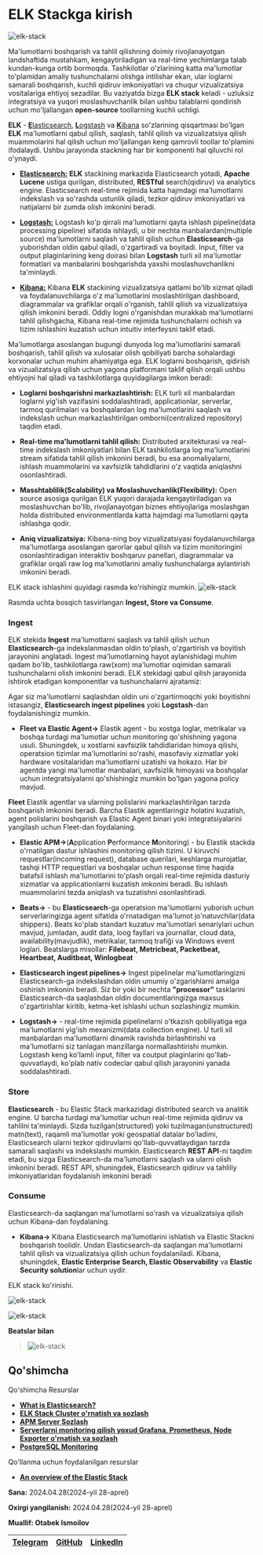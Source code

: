 
# ELK Stackga kirish

![elk-stack](https://raw.githubusercontent.com/devops-journey-uz/assets/main/images/article/elk-stack/banner.png)

Ma'lumotlarni boshqarish va tahlil qilishning doimiy rivojlanayotgan landshaftida mustahkam, kengaytiriladigan va real-time yechimlarga talab kundan-kunga ortib bormoqda. Tashkilotlar o'zlarining katta ma'lumotlar to'plamidan amaliy tushunchalarni olishga intilishar ekan, ular loglarni samarali boshqarish, kuchli qidiruv imkoniyatlari va chuqur vizualizatsiya vositalariga ehtiyoj sezadilar. Bu vaziyatda bizga  **ELK stack** keladi - uzluksiz integratsiya va yuqori moslashuvchanlik bilan ushbu talablarni qondirish uchun mo'ljallangan **open-source** toollarning kuchli uchligi.

**ELK** - [**E**lasticsearch](https://github.com/elastic/elasticsearch), [**L**ogstash](https://github.com/elastic/logstash) va [**K**ibana](https://github.com/elastic/kibana) so'zlarining qisqartmasi bo'lgan **ELK** ma'lumotlarni qabul qilish, saqlash, tahlil qilish va vizualizatsiya qilish muammolarini hal qilish uchun mo'ljallangan keng qamrovli toollar to'plamini ifodalaydi. Ushbu jarayonda stackning har bir komponenti hal qiluvchi rol o'ynaydi.

* [**Elasticsearch:**](https://github.com/elastic/elasticsearch)  **ELK** stackining markazida Elasticsearch yotadi, **Apache Lucene** ustiga qurilgan, distributed, **RESTful** search(qidiruv) va analytics engine. Elasticsearch real-time rejimida katta hajmdagi ma'lumotlarni indekslash va so'rashda ustunlik qiladi, tezkor qidiruv imkoniyatlari va natijalarni bir zumda olish imkonini beradi.

* [**Logstash:**](https://github.com/elastic/logstash) Logstash ko'p qirrali ma'lumotlarni qayta ishlash pipeline(data processing pipeline) sifatida ishlaydi, u bir nechta manbalardan(multiple source) ma'lumotlarni saqlash va tahlil qilish uchun **Elasticsearch**-ga yuborishdan oldin qabul qiladi, o'zgartiradi va boyitadi. Input, filter va output plaginlarining keng doirasi bilan **Logstash** turli xil ma'lumotlar formatlari va manbalarini boshqarishda yaxshi moslashuvchanlikni ta'minlaydi.

* [**Kibana:**](https://github.com/elastic/kibana) Kibana **ELK** stackining vizualizatsiya qatlami bo'lib xizmat qiladi va foydalanuvchilarga o'z ma'lumotlarini moslashtirilgan dashboard, diagrammalar va grafiklar orqali o'rganish, tahlil qilish va vizualizatsiya qilish imkonini beradi. Oddiy logni o'rganishdan murakkab ma'lumotlarni tahlil qilishgacha, Kibana real-time rejimida tushunchalarni ochish va tizim ishlashini kuzatish uchun intuitiv interfeysni taklif etadi.

Ma'lumotlarga asoslangan bugungi dunyoda log ma'lumotlarini samarali boshqarish, tahlil qilish va xulosalar olish qobiliyati barcha sohalardagi korxonalar uchun muhim ahamiyatga ega. ELK loglarni boshqarish, qidirish va vizualizatsiya qilish uchun yagona platformani taklif qilish orqali ushbu ehtiyojni hal qiladi va tashkilotlarga quyidagilarga imkon beradi:

* **Loglarni boshqarishni markazlashtirish:** ELK turli xil manbalardan loglarni yig'ish vazifasini soddalashtiradi, applicationlar, serverlar, tarmoq qurilmalari va boshqalardan log ma'lumotlarini saqlash va indekslash uchun markazlashtirilgan omborni(centralized repository) taqdim etadi.

* **Real-time ma'lumotlarni tahlil qilish:** Distributed arxitekturasi va real-time indekslash imkoniyatlari bilan ELK tashkilotlarga log ma'lumotlarini stream sifatida tahlil qilish imkonini beradi, bu esa anomaliyalarni, ishlash muammolarini va xavfsizlik tahdidlarini o'z vaqtida aniqlashni osonlashtiradi.

* **Masshtablilik(Scalability) va Moslashuvchanlik(Flexibility):** Open source asosiga qurilgan ELK yuqori darajada kengaytiriladigan va moslashuvchan bo'lib, rivojlanayotgan biznes ehtiyojlariga moslashgan holda distributed environmentlarda katta hajmdagi ma'lumotlarni qayta ishlashga qodir.

* **Aniq vizualizatsiya:** Kibana-ning boy vizualizatsiyasi foydalanuvchilarga ma'lumotlarga asoslangan qarorlar qabul qilish va tizim monitoringini osonlashtiradigan interaktiv boshqaruv panellari, diagrammalar va grafiklar orqali raw log ma'lumotlarini amaliy tushunchalarga aylantirish imkonini beradi.

ELK stack ishlashini quyidagi rasmda ko'rishingiz mumkin.
![elk-stack](https://raw.githubusercontent.com/devops-journey-uz/assets/main/images/article/elk-stack/elk-architecture.png)

Rasmda uchta bosqich tasvirlangan **Ingest, Store va Consume**.

### Ingest

ELK stekida **Ingest** ma'lumotlarni saqlash va tahlil qilish uchun **Elasticsearch**-ga indekslanmasdan oldin to'plash, o'zgartirish va boyitish jarayonini anglatadi. Ingest ma'lumotlarning hayot aylanishidagi muhim qadam bo'lib, tashkilotlarga raw(xom) ma'lumotlar oqimidan samarali tushunchalarni olish imkonini beradi. ELK stekidagi qabul qilish jarayonida ishtirok etadigan komponentlar va tushunchalarni ajratamiz:

Agar siz ma'lumotlarni saqlashdan oldin uni o'zgartirmoqchi yoki boyitishni istasangiz, **Elasticsearch ingest pipelines** yoki **Logstash**-dan foydalanishingiz mumkin.

* **Fleet va Elastic Agent->** Elastik agent - bu xostga loglar, metrikalar va boshqa turdagi ma'lumotlar uchun monitoring qo'shishning yagona usuli. Shuningdek, u xostlarni xavfsizlik tahdidlaridan himoya qilishi, operatsion tizimlar ma'lumotlarini so'rashi, masofaviy xizmatlar yoki hardware vositalaridan ma'lumotlarni uzatishi va hokazo. Har bir agentda yangi ma'lumotlar manbalari, xavfsizlik himoyasi va boshqalar uchun integratsiyalarni qo'shishingiz mumkin bo'lgan yagona policy mavjud.

**Fleet** Elastik agentlar va ularning polislarini markazlashtirilgan tarzda boshqarish imkonini beradi. Barcha Elastik agentlaringiz holatini kuzatish, agent polislarini boshqarish va Elastic Agent binari yoki integratsiyalarini yangilash uchun Fleet-dan foydalaning.

* **Elastic APM->**(**A**pplication **P**erformance **M**onitoring) - bu Elastik stackda o'rnatilgan dastur ishlashini monitoring qilish tizimi. U kiruvchi requestlar(incoming request), database querilari, keshlarga murojatlar, tashqi HTTP requestlari va boshqalar uchun response time haqida batafsil ishlash ma'lumotlarini to'plash orqali real-time rejimida dasturiy xizmatlar va applicationlarni kuzatish imkonini beradi. Bu ishlash muammolarini tezda aniqlash va tuzatishni osonlashtiradi.

* **Beats->** - bu **Elasticsearch**-ga operatsion ma'lumotlarni yuborish uchun serverlaringizga agent sifatida o'rnatadigan ma'lumot jo'natuvchilar(data shippers). Beats ko'plab standart kuzatuv ma'lumotlari senariylari uchun mavjud, jumladan, audit data, loog fayllari va journallar, cloud data, availability(mavjudlik), metrikalar, tarmoq trafiği va Windows event loglari. Beatslarga misollar: **Filebeat, Metricbeat, Packetbeat, Heartbeat, Auditbeat, Winlogbeat** 


* **Elasticsearch ingest pipelines->**
Ingest pipelinelar ma'lumotlaringizni Elasticsearch-ga indekslashdan oldin umumiy o'zgarishlarni amalga oshirish imkonini beradi. Siz bir yoki bir nechta **"processor"** tasklarini Elasticsearch-da saqlashdan oldin documentlaringizga maxsus o'zgartirishlar kiritib, ketma-ket ishlashi uchun sozlashingiz mumkin.

* **Logstash->** - real-time rejimida pipelinelarni o'tkazish qobiliyatiga ega ma'lumotlarni yig'ish mexanizmi(data collection engine). U turli xil manbalardan ma'lumotlarni dinamik ravishda birlashtirishi va ma'lumotlarni siz tanlagan manzillarga normallashtirishi mumkin. Logstash keng ko'lamli input, filter va coutput plaginlarini qo'llab-quvvatlaydi, ko'plab nativ codeclar qabul qilish jarayonini yanada soddalashtiradi.

### Store

**Elasticsearch** - bu Elastic Stack markazidagi distributed search va analitik engine. U barcha turdagi ma'lumotlar uchun real-time rejimida qidiruv va tahlilni ta'minlaydi. Sizda tuzilgan(structured) yoki tuzilmagan(unstructured) matn(text), raqamli ma'lumotlar yoki geospatial datalar bo'ladimi, Elasticsearch ularni tezkor qidiruvlarni qo'llab-quvvatlaydigan tarzda samarali saqlashi va indekslashi mumkin. Elasticsearch **REST API**-ni taqdim etadi, bu sizga Elasticsearch-da ma'lumotlarni saqlash va ularni olish imkonini beradi. REST API, shuningdek, Elasticsearch qidiruv va tahliliy imkoniyatlaridan foydalanish imkonini beradi

### Consume

Elasticsearch-da saqlangan ma'lumotlarni so'rash va vizualizatsiya qilish uchun Kibana-dan foydalaning.

* **Kibana->** Kibana Elasticsearch ma'lumotlarini ishlatish va Elastic Stackni boshqarish toolidir. Undan Elasticsearch-da saqlangan ma'lumotlarni tahlil qilish va vizualizatsiya qilish uchun foydalaniladi. Kibana, shuningdek, **Elastic Enterprise Search, Elastic Observability** va **Elastic Security solution**lar uchun uydir.

ELK stack ko'rinishi.

![elk-stack](https://raw.githubusercontent.com/devops-journey-uz/assets/main/images/article/elk-stack/elk-1.png)


![elk-stack](https://raw.githubusercontent.com/devops-journey-uz/assets/main/images/article/elk-stack/elk2.jpg)

**Beatslar bilan**
> ![elk-stack](https://raw.githubusercontent.com/devops-journey-uz/assets/main/images/article/elk-stack/elk-3.webp)


 ## Qo'shimcha

<Callout type="info" emoji="">

Qo'shimcha Resurslar
 * [**What is Elasticsearch?**](https://www.elastic.co/guide/en/elasticsearch/reference/current/elasticsearch-intro.html)
 * [**ELK Stack Cluster o'rnatish va sozlash**](https://devops-journey.uz/tutorials/article/elk-setup)
 * [**APM Server Sozlash**](https://devops-journey.uz/tutorials/article/apm-server-sozlash)
 * [**Serverlarni monitoring qilish yoxud Grafana, Prometheus, Node Exporter o'rnatish va sozlash**](https://devops-journey.uz/guides/monitoring/gnp-monitoring)
 * [**PostgreSQL Monitoring**](https://devops-journey.uz/guides/database/postgres-monitoring)

Qo'llanma uchun foydalanilgan resurslar
 * [**An overview of the Elastic Stack**](https://www.elastic.co/guide/en/starting-with-the-elasticsearch-platform-and-its-solutions/current/stack-components.html)

**Sana:** 2024.04.28(2024-yil 28-aprel)

**Oxirgi yangilanish:** 2024.04.28(2024-yil 28-aprel)

**Muallif: Otabek Ismoilov**

| [Telegram](https://t.me/Otabek_Ismoilov) | [GitHub](https://github.com/ismoilovdevml) | [LinkedIn](https://www.linkedin.com/in/otabek-ismoilov-8625b0222/) |
| - | - | - |

</Callout>